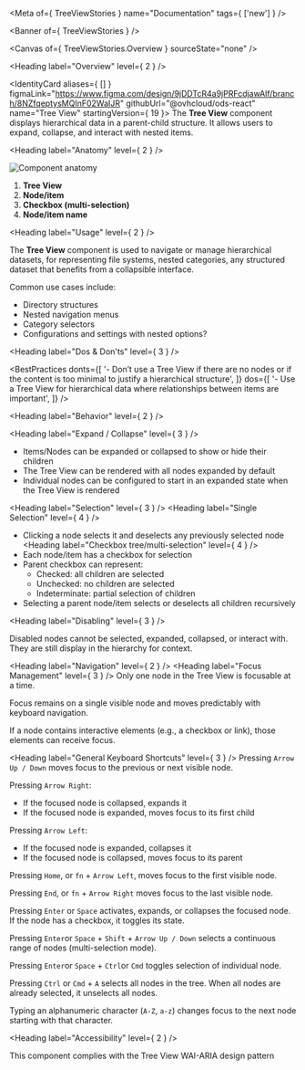 
<Meta
  of={ TreeViewStories }
  name="Documentation"
  tags={ ['new'] } />

<Banner of={ TreeViewStories } />

<Canvas of={ TreeViewStories.Overview } sourceState="none" />

<Heading label="Overview" level={ 2 } />

<IdentityCard aliases={ [] }
              figmaLink="https://www.figma.com/design/9jDDTcR4a9jPRFcdjawAlf/branch/8NZfqeptysMQInF02WaIJR"
              githubUrl="@ovhcloud/ods-react"
              name="Tree View"
              startingVersion={ 19 }>
The **Tree View** component displays hierarchical data in a parent-child structure. It allows users to expand, collapse, and interact with nested items.
</IdentityCard>

<Heading label="Anatomy" level={ 2 } />

![Component anatomy](/assets/base-assets/components/tree-view/anatomy.png "Component anatomy")

1. **Tree View**
2. **Node/item**
3. **Checkbox (multi-selection)**
4. **Node/item name**

<Heading label="Usage" level={ 2 } />

The **Tree View** component is used to navigate or manage hierarchical datasets,
for representing file systems, nested categories, any structured dataset that benefits from a collapsible interface.

Common use cases include:
- Directory structures
- Nested navigation menus
- Category selectors
- Configurations and settings with nested options?

<Heading label="Dos & Don'ts" level={ 3 } />

<BestPractices
  donts={[
    '- Don’t use a Tree View if there are no nodes or if the content is too minimal to justify a hierarchical structure',
  ]}
  dos={[
    '- Use a Tree View for hierarchical data where relationships between items are important',
  ]}
/>

<Heading label="Behavior" level={ 2 } />

<Heading label="Expand / Collapse" level={ 3 } />
- Items/Nodes can be expanded or collapsed to show or hide their children
- The Tree View can be rendered with all nodes expanded by default
- Individual nodes can be configured to start in an expanded state when the Tree View is rendered

<Heading label="Selection" level={ 3 } />
<Heading label="Single Selection" level={ 4 } />
- Clicking a node selects it and deselects any previously selected node
<Heading label="Checkbox tree/multi-selection" level={ 4 } />
- Each node/item has a checkbox for selection
- Parent checkbox can represent:
  - Checked: all children are selected
  - Unchecked: no children are selected
  - Indeterminate: partial selection of children
- Selecting a parent node/item selects or deselects all children recursively

<Heading label="Disabling" level={ 3 } />

Disabled nodes cannot be selected, expanded, collapsed, or interact with. They are still display in the hierarchy for context.

<Heading label="Navigation" level={ 2 } />
<Heading label="Focus Management" level={ 3 } />
Only one node in the Tree View is focusable at a time.

Focus remains on a single visible node and moves predictably with keyboard navigation.

If a node contains interactive elements (e.g., a checkbox or link), those elements can receive focus.

<Heading label="General Keyboard Shortcuts" level={ 3 } />
Pressing `Arrow Up / Down` moves focus to the previous or next visible node.

Pressing `Arrow Right`:

- If the focused node is collapsed, expands it
- If the focused node is expanded, moves focus to its first child

Pressing `Arrow Left`:

- If the focused node is expanded, collapses it
- If the focused node is collapsed, moves focus to its parent

Pressing `Home`, or `fn` + `Arrow Left`, moves focus to the first visible node.

Pressing `End`, or `fn` + `Arrow Right` moves focus to the last visible node.

Pressing `Enter` or `Space` activates, expands, or collapses the focused node. If the node has a checkbox, it toggles its state.

Pressing `Enter`or `Space` + `Shift` + `Arrow Up / Down` selects a continuous range of nodes (multi-selection mode).

Pressing `Enter`or `Space` + `Ctrl`or `Cmd` toggles selection of individual node.

Pressing `Ctrl` or `Cmd` + `A` selects all nodes in the tree. When all nodes are already selected, it unselects all nodes.

Typing an alphanumeric character (`A-Z`, `a-z`) changes focus to the next node starting with that character.

<Heading label="Accessibility" level={ 2 } />

This component complies with the <ExternalLink href="https://www.w3.org/WAI/ARIA/apg/patterns/treeview/">Tree View WAI-ARIA design pattern</ExternalLink>
